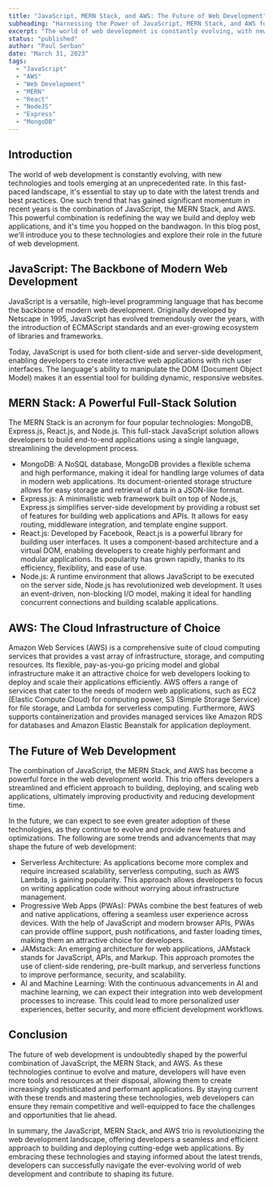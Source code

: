 ```yaml
---
title: "JavaScript, MERN Stack, and AWS: The Future of Web Development"
subheading: "Harnessing the Power of JavaScript, MERN Stack, and AWS for Cutting-Edge Web Development"
excerpt: "The world of web development is constantly evolving, with new technologies and tools emerging at an unprecedented rate. In this fast-paced landscape, it's essential to stay up to date with the latest trends and best practices. One such trend that has gained significant momentum in recent years is the combination of JavaScript, the MERN Stack, and AWS. This powerful combination is redefining the way we build and deploy web applications, and it's time you hopped on the bandwagon. In this blog post, we'll introduce you to these technologies and explore their role in the future of web development."
status: "published"
author: "Paul Serban"
date: "March 31, 2023"
tags:
  - "JavaScript"
  - "AWS"
  - "Web Development"
  - "MERN"
  - "React"
  - "NodeJS"
  - "Express"
  - "MongoDB"
---
```


## Introduction
The world of web development is constantly evolving, with new technologies and tools emerging at an unprecedented rate. In this fast-paced landscape, it's essential to stay up to date with the latest trends and best practices. One such trend that has gained significant momentum in recent years is the combination of JavaScript, the MERN Stack, and AWS. This powerful combination is redefining the way we build and deploy web applications, and it's time you hopped on the bandwagon. In this blog post, we'll introduce you to these technologies and explore their role in the future of web development.

## JavaScript: The Backbone of Modern Web Development
JavaScript is a versatile, high-level programming language that has become the backbone of modern web development. Originally developed by Netscape in 1995, JavaScript has evolved tremendously over the years, with the introduction of ECMAScript standards and an ever-growing ecosystem of libraries and frameworks.

Today, JavaScript is used for both client-side and server-side development, enabling developers to create interactive web applications with rich user interfaces. The language's ability to manipulate the DOM (Document Object Model) makes it an essential tool for building dynamic, responsive websites.

## MERN Stack: A Powerful Full-Stack Solution

The MERN Stack is an acronym for four popular technologies: MongoDB, Express.js, React.js, and Node.js. This full-stack JavaScript solution allows developers to build end-to-end applications using a single language, streamlining the development process.

- MongoDB: A NoSQL database, MongoDB provides a flexible schema and high performance, making it ideal for handling large volumes of data in modern web applications. Its document-oriented storage structure allows for easy storage and retrieval of data in a JSON-like format.
- Express.js: A minimalistic web framework built on top of Node.js, Express.js simplifies server-side development by providing a robust set of features for building web applications and APIs. It allows for easy routing, middleware integration, and template engine support.
- React.js: Developed by Facebook, React.js is a powerful library for building user interfaces. It uses a component-based architecture and a virtual DOM, enabling developers to create highly performant and modular applications. Its popularity has grown rapidly, thanks to its efficiency, flexibility, and ease of use.
- Node.js: A runtime environment that allows JavaScript to be executed on the server side, Node.js has revolutionized web development. It uses an event-driven, non-blocking I/O model, making it ideal for handling concurrent connections and building scalable applications.

## AWS: The Cloud Infrastructure of Choice
Amazon Web Services (AWS) is a comprehensive suite of cloud computing services that provides a vast array of infrastructure, storage, and computing resources. Its flexible, pay-as-you-go pricing model and global infrastructure make it an attractive choice for web developers looking to deploy and scale their applications efficiently.
AWS offers a range of services that cater to the needs of modern web applications, such as EC2 (Elastic Compute Cloud) for computing power, S3 (Simple Storage Service) for file storage, and Lambda for serverless computing. Furthermore, AWS supports containerization and provides managed services like Amazon RDS for databases and Amazon Elastic Beanstalk for application deployment.

## The Future of Web Development

The combination of JavaScript, the MERN Stack, and AWS has become a powerful force in the web development world. This trio offers developers a streamlined and efficient approach to building, deploying, and scaling web applications, ultimately improving productivity and reducing development time.

In the future, we can expect to see even greater adoption of these technologies, as they continue to evolve and provide new features and optimizations. The following are some trends and advancements that may shape the future of web development:

- Serverless Architecture: As applications become more complex and require increased scalability, serverless computing, such as AWS Lambda, is gaining popularity. This approach allows developers to focus on writing application code without worrying about infrastructure management.
- Progressive Web Apps (PWAs): PWAs combine the best features of web and native applications, offering a seamless user experience across devices. With the help of JavaScript and modern browser APIs, PWAs can provide offline support, push notifications, and faster loading times, making them an attractive choice for developers.
- JAMstack: An emerging architecture for web applications, JAMstack stands for JavaScript, APIs, and Markup. This approach promotes the use of client-side rendering, pre-built markup, and serverless functions to improve performance, security, and scalability.
- AI and Machine Learning: With the continuous advancements in AI and machine learning, we can expect their integration into web development processes to increase. This could lead to more personalized user experiences, better security, and more efficient development workflows.

## Conclusion

The future of web development is undoubtedly shaped by the powerful combination of JavaScript, the MERN Stack, and AWS. As these technologies continue to evolve and mature, developers will have even more tools and resources at their disposal, allowing them to create increasingly sophisticated and performant applications. By staying current with these trends and mastering these technologies, web developers can ensure they remain competitive and well-equipped to face the challenges and opportunities that lie ahead.

In summary, the JavaScript, MERN Stack, and AWS trio is revolutionizing the web development landscape, offering developers a seamless and efficient approach to building and deploying cutting-edge web applications. By embracing these technologies and staying informed about the latest trends, developers can successfully navigate the ever-evolving world of web development and contribute to shaping its future.